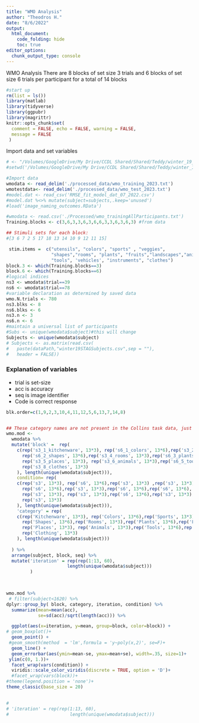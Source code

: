```yaml
---
title: "WMO Analysis"
author: "Theodros H."
date: "8/6/2022"
output: 
  html_document:
    code_folding: hide
    toc: true
editor_options: 
  chunk_output_type: console
---
```


WMO Analysis
There are 8 blocks of set size 3 trials and 6 blocks of set size 6 trials per participant for a total of 14 blocks
```r
#start up
rm(list = ls())
library(matlab)
library(tidyverse)
library(ggpubr)
library(magrittr)
knitr::opts_chunk$set(
  comment = FALSE, echo = FALSE, warning = FALSE, 
  message = FALSE 
 )

```
Import data and set variables
```r

# <- "/Volumes/GoogleDrive/My Drive/CCDL Shared/Shared/Teddy/winter_19_subjectpool_data/"
#setwd('/Volumes/GoogleDrive/My Drive/CCDL Shared/Shared/Teddy/winter_19_subjectpool_data')

#Import data
wmodata <- read_delim('./processed_data/wmo_training_2023.txt') 
wmotestdata<- read_delim('./processed_data/wmo_test_2023.txt') 
#model.dat <- read_csv('RMSE_fit_model_dat_07_2022.csv')
#model.dat %<>% mutate(subject=subjects,.keep='unused') 
#load('image_naming_outcomes.RData')

#wmodata <- read.csv('./Processed/wmo_trainingAllParticipants.txt') 
Training.blocks <- c(3,6,3,3,6,3,6,6,3,3,6,3,6,3) #from data

## Stimuli sets for each block: 
#[3 6 7 2 5 17 18 13 14 10 9 12 11 15]

 stim.items =  c("utensils", "colors", "sports" , "veggies",
                 "shapes","rooms", "plants", "fruits","landscapes","animals",
                 "tools", 'vehicles', "instruments", "clothes")
block.3 <- which(Training.blocks==3)
block.6 <- which(Training.blocks==6)
#logical indices
ns3 <- wmodata$trial==39
ns6 <- wmodata$trial==78
#variable declaration as determined by saved data
wmo.N.trials <- 780 
ns3.blks <- 8 
ns6.blks <- 6
ns3.n <- 3
ns6.n <- 6
#maintain a universal list of participants
#Subs <- unique(wmodata$subject)#this will change
Subjects <- unique(wmodata$subject)
# Subjects <- as.matrix(read.csv(
#   paste(dataPath,"winter19STAGSubjects.csv",sep = ""),
#   header = FALSE))

```

### Explanation of variables
 - trial is set-size
 - acc is accuracy
 - seq is image identifier
 - Code is correct response
 
```r
blk.order=c(1,9,2,3,10,4,11,12,5,6,13,7,14,8)


## These category names are not present in the Collins task data, just a number signifying the folder stimuli came from,  so I had to name each one with the category name
wmo.mod <- 
  wmodata %>% 
  mutate('block' =  rep(
    c(rep('s3_1_kitchenware', 13*3), rep('s6_1_colors', 13*6),rep('s3_2_sports', 13*3) ,rep('s3_3_veggies', 13*3),
      rep('s6_2_shapes', 13*6),rep('s3_4_rooms', 13*3),rep('s6_3_plants', 13*6),rep('s6_4_fruits', 13*6),
      rep('s3_5_places', 13*3), rep('s3_6_animals', 13*3),rep('s6_5_tools', 13*6),rep('s3_7_vehicles', 13*3),rep('s6_6_instruments', 13*6),
      rep('s3_8_clothes', 13*3)
    ), length(unique(wmodata$subject))),
    condition= rep(
    c(rep('s3', 13*3), rep('s6', 13*6),rep('s3', 13*3) ,rep('s3', 13*3),
      rep('s6', 13*6),rep('s3', 13*3),rep('s6', 13*6),rep('s6', 13*6),
      rep('s3', 13*3), rep('s3', 13*3),rep('s6', 13*6),rep('s3', 13*3),rep('s6', 13*6),
      rep('s3', 13*3)
    ), length(unique(wmodata$subject))),
    'category' = rep(
    c(rep('Kitchenware', 13*3), rep('Colors', 13*6),rep('Sports', 13*3) ,rep('Vegetables', 13*3),
      rep('Shapes', 13*6),rep('Rooms', 13*3),rep('Plants', 13*6),rep('Fruit', 13*6),
      rep('Places', 13*3), rep('Animals', 13*3),rep('Tools', 13*6),rep('Vehicles', 13*3),rep('Instruments', 13*6),
      rep('Clothing', 13*3)
    ), length(unique(wmodata$subject)))
    
  ) %>% 
  arrange(subject, block, seq) %>% 
  mutate('iteration' = rep(rep(1:13, 60),
                       length(unique(wmodata$subject)))
         )
  


wmo.mod %>% 
 # filter(subject<1620) %>% 
dplyr::group_by( block, category, iteration, condition) %>% 
  summarize(mean=mean(acc), 
            se=sd(acc)/sqrt(length(acc))) %>%

  ggplot(aes(x=iteration, y=mean, group=block, color=block)) +
# geom_boxplot()+
  geom_point() +
 #geom_smooth(method  = 'lm',formula = 'y~poly(x,2)', se=F)+
  geom_line() +
  geom_errorbar(aes(ymin=mean-se, ymax=mean+se), width=.35, size=1)+
 ylim(c(0, 1.))+
  facet_wrap(vars(condition)) +
  viridis::scale_color_viridis(discrete = TRUE, option = 'D')+
  #facet_wrap(vars(block))+
#theme(legend.position = 'none')+
theme_classic(base_size = 20) 
  

# 
# 'iteration' = rep(rep(1:13, 60),
#                       length(unique(wmodata$subject)))
```

<!-- ```{r correlation with Naming frequency} -->

<!-- acc_freq_dat <-  -->
<!--   wmo.mod %>%  -->
<!--  filter(iteration>5 & iteration <13) %>%  -->
<!-- group_by(block, category, iteration) %>%  -->
<!--   summarize(m.acc=mean(acc),  -->
<!--             se=sd(acc)/sqrt(length(acc))) %>%  -->
<!--   ungroup %>%  -->
<!--   inner_join(optimalresp_freq, by='category') %>%  -->
<!--   group_by(block, category) %>%  -->
<!--   summarise(mean.prop = mean(proportion),  -->
<!--             mean.acc=mean(m.acc)) %>%  -->
<!--   ungroup() -->

<!--   acc_freq_dat %$% cor.test(mean.prop, mean.acc, method = 'pearson') %>%  -->
<!--     broom::tidy() %>%  -->
<!--     knitr::kable() -->

<!-- acc_freq_dat %>%  -->
<!--   ggplot(aes(x=mean.acc, y=mean.prop) ) + -->
<!--   geom_point(size=6, alpha=.8, color='orange') + -->
<!--   geom_smooth(method = 'lm', color='red', alpha=.2) + -->
<!--   geom_text(aes(label=block), check_overlap = T, nudge_y = .01) + -->
<!--   xlab('Learning accuracy')+ -->
<!--   ylab('Optimal name proportion')+ -->
<!--   theme_classic(base_size = 18)  -->
<!--  # coord_cartesian(xlim = c(0.3, 1), ylim = c(0.3, 1)) -->
<!--   #,coord_equal() -->


<!-- ``` -->

<!-- ```{r correlation with Naming response variability} -->
<!-- acc_variability_dat <-  -->
<!--   wmo.mod %>%  -->
<!--  # filter(subject<1620) %>%  -->
<!-- group_by(block, category, iteration) %>%  -->
<!--   summarize(m.acc=mean(acc),  -->
<!--             se=sd(acc)/sqrt(length(acc))) %>%  -->
<!--   ungroup %>%  -->
<!--   inner_join(response_diversity, by='category') %>%  -->
<!--   group_by(block, category) %>%  -->
<!--   summarise(mean.unique = mean(resp_unique),  -->
<!--             mean.acc=mean(m.acc)) %>%  -->
<!--   ungroup() -->

<!--   acc_variability_dat %$% cor.test(mean.unique, mean.acc, method = 'pearson') %>%  -->
<!--     broom::tidy() %>%  -->
<!--      knitr::kable() -->


<!-- acc_variability_dat %>%  -->
<!--   ggplot(aes(x=mean.acc, y=mean.unique) ) + -->
<!--   geom_point(size=6, alpha=.4, color='orange') + -->
<!--   geom_smooth(method = 'lm', alpha=.2, color='red') + -->
<!--   geom_text(aes(label=block), check_overlap = T, nudge_y = .01) + -->
<!--   theme_classic(base_size = 18)  -->
<!--  # coord_cartesian(xlim = c(0.3, 1), ylim = c(0.3, 1)) -->
<!--   #,coord_equal() -->

<!-- ``` -->

<!-- ```{r export reaction time data} -->
<!-- wmodata %>%  -->
<!--   dplyr::mutate( -->
<!--    condition= rep( -->
<!--     c(rep('s3', 13*3), rep('s6', 13*6),rep('s3', 13*3) ,rep('s3', 13*3), -->
<!--       rep('s6', 13*6),rep('s3', 13*3),rep('s6', 13*6),rep('s6', 13*6), -->
<!--       rep('s3', 13*3), rep('s3', 13*3),rep('s6', 13*6),rep('s3', 13*3),rep('s6', 13*6), -->
<!--       rep('s3', 13*3) -->
<!--     ), length(unique(wmodata$subject)))) %>%  -->
<!--   arrange(subject, condition, seq) %>%  -->
<!--   mutate('iteration' = rep(rep(1:13, 60), -->
<!--                        length(unique(wmodata$subject))),  -->
<!--          'half' = rep(c(rep('half1',(30 * 13)),rep('half2',(30*13))), -->
<!--                     length(unique(wmodata$subject))) -->
<!--          ) %>%  -->
<!--   filter(subject==6200) %>%  -->
<!--   #filter(acc!=-1) %>%  -->
<!--   dplyr::group_by(half,condition, iteration) %>%  -->
<!--   dplyr::summarise(mean.acc = mean(acc),  -->
<!--                    n=length(acc),  -->
<!--                    mean.RT = mean(RT)) %>% View -->
<!--   ggplot(aes(x=iteration,y= mean.RT, group=condition, color=condition)) + -->
<!--   geom_point() + -->
<!--   geom_line() + -->
<!--   facet_wrap(vars(half))+ -->
<!--   ylim(c(0.3,1)) -->



<!-- filter(acc!=-1) %>%  -->
<!--   dplyr::group_by(subject,trial, acc) %>%  -->

<!--   dplyr::summarise(mean=mean(RT),  -->
<!--                    n=length(RT)) %>%  -->
<!--   ggplot(aes(y=mean,x=as.factor(trial), color=as.factor(acc)))+ #x=as.factor(acc))) + -->
<!--  # geom_point() + -->
<!--   geom_violin()#+ -->
<!--   #facet_wrap(vars(trial)) -->

<!-- ``` -->

